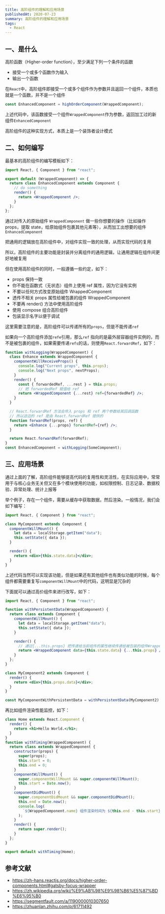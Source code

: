 ```yaml
---
title: 高阶组件的理解和应用场景
publishedAt: 2020-07-23
summary: 高阶组件的理解和应用场景
tags:
  - React
---
```


## 一、是什么

高阶函数（Higher-order function），至少满足下列一个条件的函数

- 接受一个或多个函数作为输入
- 输出一个函数

在`React`中，高阶组件即接受一个或多个组件作为参数并且返回一个组件，本质也就是一个函数，并不是一个组件

```jsx
const EnhancedComponent = highOrderComponent(WrappedComponent);
```

上述代码中，该函数接受一个组件`WrappedComponent`作为参数，返回加工过的新组件`EnhancedComponent`

高阶组件的这种实现方式，本质上是一个装饰者设计模式

## 二、如何编写

最基本的高阶组件的编写模板如下：

```jsx
import React, { Component } from "react";

export default (WrappedComponent) => {
  return class EnhancedComponent extends Component {
    // do something
    render() {
      return <WrappedComponent />;
    }
  };
};
```

通过对传入的原始组件 `WrappedComponent` 做一些你想要的操作（比如操作 props，提取 state，给原始组件包裹其他元素等），从而加工出想要的组件 `EnhancedComponent`

把通用的逻辑放在高阶组件中，对组件实现一致的处理，从而实现代码的复用

所以，高阶组件的主要功能是封装并分离组件的通用逻辑，让通用逻辑在组件间更好地被复用

但在使用高阶组件的同时，一般遵循一些约定，如下：

- props 保持一致
- 你不能在函数式（无状态）组件上使用 ref 属性，因为它没有实例
- 不要以任何方式改变原始组件 WrappedComponent
- 透传不相关 props 属性给被包裹的组件 WrappedComponent
- 不要再 render() 方法中使用高阶组件
- 使用 compose 组合高阶组件
- 包装显示名字以便于调试

这里需要注意的是，高阶组件可以传递所有的`props`，但是不能传递`ref`

如果向一个高阶组件添加`refe`引用，那么`ref` 指向的是最外层容器组件实例的，而不是被包裹的组件，如果需要传递`refs`的话，则使用`React.forwardRef`，如下：

```jsx
function withLogging(WrappedComponent) {
  class Enhance extends WrappedComponent {
    componentWillReceiveProps() {
      console.log("Current props", this.props);
      console.log("Next props", nextProps);
    }
    render() {
      const { forwardedRef, ...rest } = this.props;
      // 把 forwardedRef 赋值给 ref
      return <WrappedComponent {...rest} ref={forwardedRef} />;
    }
  }

  // React.forwardRef 方法会传入 props 和 ref 两个参数给其回调函数
  // 所以这边的 ref 是由 React.forwardRef 提供的
  function forwardRef(props, ref) {
    return <Enhance {...props} forwardRef={ref} />;
  }

  return React.forwardRef(forwardRef);
}
const EnhancedComponent = withLogging(SomeComponent);
```

## 三、应用场景

通过上面的了解，高阶组件能够提高代码的复用性和灵活性，在实际应用中，常常用于与核心业务无关但又在多个模块使用的功能，如权限控制、日志记录、数据校验、异常处理、统计上报等

举个例子，存在一个组件，需要从缓存中获取数据，然后渲染。一般情况，我们会如下编写：

```jsx
import React, { Component } from "react";

class MyComponent extends Component {
  componentWillMount() {
    let data = localStorage.getItem("data");
    this.setState({ data });
  }

  render() {
    return <div>{this.state.data}</div>;
  }
}
```

上述代码当然可以实现该功能，但是如果还有其他组件也有类似功能的时候，每个组件都需要重复写`componentWillMount`中的代码，这明显是冗杂的

下面就可以通过高价组件来进行改写，如下：

```jsx
import React, { Component } from "react";

function withPersistentData(WrappedComponent) {
  return class extends Component {
    componentWillMount() {
      let data = localStorage.getItem("data");
      this.setState({ data });
    }

    render() {
      // 通过{...this.props} 把传递给当前组件的属性继续传递给被包装的组件WrappedComponent
      return <WrappedComponent data={this.state.data} {...this.props} />;
    }
  };
}

class MyComponent2 extends Component {
  render() {
    return <div>{this.props.data}</div>;
  }
}

const MyComponentWithPersistentData = withPersistentData(MyComponent2);
```

再比如组件渲染性能监控，如下：

```jsx
class Home extends React.Component {
  render() {
    return <h1>Hello World.</h1>;
  }
}
function withTiming(WrappedComponent) {
  return class extends WrappedComponent {
    constructor(props) {
      super(props);
      this.start = 0;
      this.end = 0;
    }
    componentWillMount() {
      super.componentWillMount && super.componentWillMount();
      this.start = Date.now();
    }
    componentDidMount() {
      super.componentDidMount && super.componentDidMount();
      this.end = Date.now();
      console.log(
        `${WrappedComponent.name} 组件渲染时间为 ${this.end - this.start} ms`
      );
    }
    render() {
      return super.render();
    }
  };
}

export default withTiming(Home);
```

## 参考文献

- https://zh-hans.reactjs.org/docs/higher-order-components.html#gatsby-focus-wrapper
- https://zh.wikipedia.org/wiki/%E9%AB%98%E9%98%B6%E5%87%BD%E6%95%B0
- https://segmentfault.com/a/1190000010307650
- https://zhuanlan.zhihu.com/p/61711492
